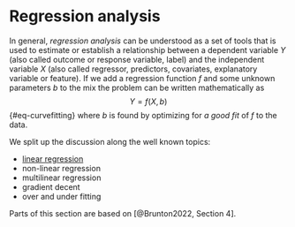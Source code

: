 # Regression analysis {.unnumbered}

In general, _regression analysis_ can be understood as a set of tools that is used to estimate or establish a relationship between a dependent variable $Y$ (also called outcome or response variable, label) and the independent variable $X$ (also called regressor, predictors, covariates, explanatory variable or feature).
If we add a regression function $f$ and some unknown parameters $b$ to the mix the problem can be written mathematically as
$$
Y = f(X, b)
$$ {#eq-curvefitting}
where $b$ is found by optimizing for _a good fit_ of $f$ to the data.

We split up the discussion along the well known topics:

- [linear regression](linear.qmd)
- non-linear regression
- multilinear regression
- gradient decent
- over and under fitting

Parts of this section are based on [@Brunton2022, Section 4].
